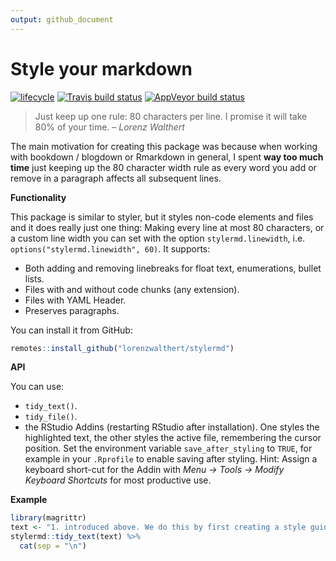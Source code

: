 ```yaml
---
output: github_document
---
```


# Style your markdown

[![lifecycle](https://img.shields.io/badge/lifecycle-experimental-orange.svg)](https://www.tidyverse.org/lifecycle/#experimental)
[![Travis build
status](https://travis-ci.org/lorenzwalthert/stylermd.svg?branch=master)](https://travis-ci.org/lorenzwalthert/stylermd)
[![AppVeyor build
status](https://ci.appveyor.com/api/projects/status/github/lorenzwalthert/stylermd?branch=master&svg=true)](https://ci.appveyor.com/project/lorenzwalthert/stylermd)

> Just keep up one rule: 80 characters per line. I promise it will take 80% of
your time. -- <cite>Lorenz Walthert</cite>

The main motivation for creating this package was because when working with
bookdown / blogdown or Rmarkdown in general, I spent **way too much time** just
keeping up the 80 character width rule as every word you add or remove in a
paragraph affects all subsequent lines.

**Functionality**

This package is similar to styler, but it styles non-code elements and files and
it does really just one thing: Making every line at most 80 characters, or a
custom line width you can set with the option `stylermd.linewidth`, i.e.
`options("stylermd.linewidth", 60)`. It supports:

* Both adding and removing linebreaks for float text, enumerations, bullet
  lists.
* Files with and without code chunks (any extension).
* Files with YAML Header.
* Preserves paragraphs.

You can install it from GitHub:

```r
remotes::install_github("lorenzwalthert/stylermd")
``` 

**API**

You can use:

* `tidy_text()`.
* `tidy_file()`.
* the RStudio Addins (restarting RStudio after installation). One styles the
  highlighted text, the other styles the active file, remembering the cursor
  position. Set the environment variable `save_after_styling` to `TRUE`, for
  example in your `.Rprofile` to enable saving after styling. Hint: Assign a
  keyboard short-cut for the Addin with *Menu -> Tools -> Modify Keyboard
  Shortcuts* for most productive use.

**Example**

```r
library(magrittr)
text <- "1. introduced above. We do this by first creating a style guide with the designated wrapper function `create_style_guide()`. It takes transformer"
stylermd::tidy_text(text) %>%
  cat(sep = "\n")
```

